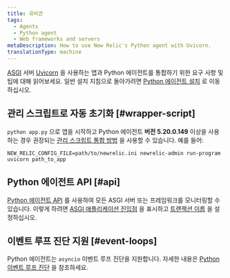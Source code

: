 ```yaml
---
title: 유비콘
tags:
  - Agents
  - Python agent
  - Web frameworks and servers
metaDescription: How to use New Relic's Python agent with Uvicorn.
translationType: machine
---
```


[ASGI](https://asgi.readthedocs.io/en/latest/) 서버 [Uvicorn](https://www.uvicorn.org/) 을 사용하는 앱과 Python 에이전트를 통합하기 위한 요구 사항 및 팁에 대해 읽어보세요. 일반 설치 지침으로 돌아가려면 [Python 에이전트 설치](/docs/agents/python-agent/installation-configuration/python-agent-installation) 로 이동하십시오.

## 관리 스크립트로 자동 초기화 [#wrapper-script]

`python app.py` 으로 앱을 시작하고 Python 에이전트 **버전 5.20.0.149** 이상을 사용하는 경우 권장되는 [관리 스크립트 통합 방법](/docs/agents/python-agent/installation-configuration/python-agent-installation#integration) 을 사용할 수 있습니다. 예를 들어:

```
NEW_RELIC_CONFIG_FILE=path/to/newrelic.ini newrelic-admin run-program uvicorn path_to_app
```

## Python 에이전트 API [#api]

[Python 에이전트 API](/docs/agents/python-agent/python-agent-api) 를 사용하여 모든 ASGI 서버 또는 프레임워크를 모니터링할 수 있습니다. 이렇게 하려면 [ASGI 애플리케이션 진입점](/docs/agents/python-agent/python-agent-api/asgiapplication-python-agent-api) 을 표시하고 [트랜잭션 이름](/docs/agents/python-agent/python-agent-api/settransactionname-python-agent-api) 을 설정하십시오.

## 이벤트 루프 진단 지원 [#event-loops]

Python 에이전트는 `asyncio` 이벤트 루프 진단을 지원합니다. 자세한 내용은 [Python 이벤트 루프 진단](/docs/agents/python-agent/supported-features/python-event-loop-diagnostics) 을 참조하세요.